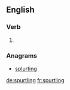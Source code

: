 
==English==

===Verb===
{{head|en|present participle}}

# {{present participle of|spurtle|lang=en|nocat=1}}

===Anagrams===
* [[splurting#English|splurting]]

[[de:spurtling]]
[[fr:spurtling]]